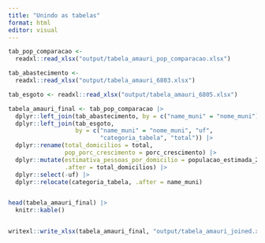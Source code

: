 ```yaml
---
title: "Unindo as tabelas"
format: html
editor: visual
---
```


```r

tab_pop_comparacao <-
  readxl::read_xlsx("output/tabela_amauri_pop_comparacao.xlsx")

tab_abastecimento <-
  readxl::read_xlsx("output/tabela_amauri_6803.xlsx")

tab_esgoto <- readxl::read_xlsx("output/tabela_amauri_6805.xlsx")
```

```r
tabela_amauri_final <- tab_pop_comparacao |>
  dplyr::left_join(tab_abastecimento, by = c("name_muni" = "nome_muni")) |>
  dplyr::left_join(tab_esgoto,
                   by = c("name_muni" = "nome_muni", "uf",
                          "categoria_tabela", "total")) |>
  dplyr::rename(total_domicilios = total,
                pop_porc_crescimento = porc_crescimento) |>
  dplyr::mutate(estimativa_pessoas_por_domicilio = populacao_estimada_2022 / total_domicilios ,
                .after = total_domicilios) |>
  dplyr::select(-uf) |>
  dplyr::relocate(categoria_tabela, .after = name_muni)


head(tabela_amauri_final) |> 
  knitr::kable()


writexl::write_xlsx(tabela_amauri_final, "output/tabela_amauri_joined.xlsx")
```
